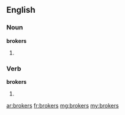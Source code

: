 ==English==

===Noun===
'''brokers'''

# {{plural of|[[broker]]}}

===Verb===
'''brokers'''

# {{third-person singular of|[[broker]]}}

[[ar:brokers]]
[[fr:brokers]]
[[mg:brokers]]
[[my:brokers]]